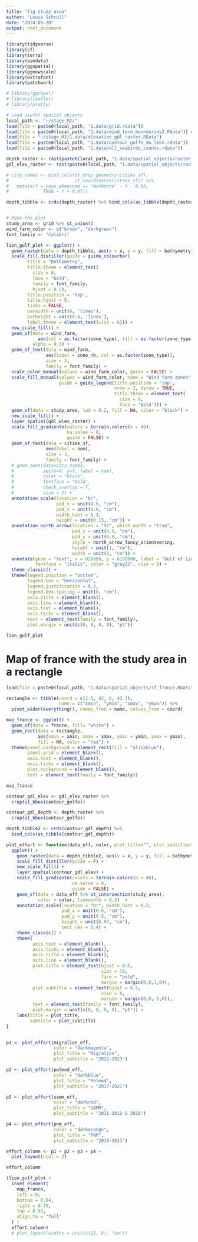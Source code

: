 ---
title: "fig study area"
author: "Louis Schroll"
date: "2024-05-20"
output: html_document
---

```{r}
library(tidyverse)
library(sf)
library(terra)
library(osmdata)
library(ggspatial)
library(ggnewscale)
library(extrafont)
library(patchwork)

# library(ggrepel)
# library(leaflet)
# library(plotly)

# Load useful spatial objects
local_path <- "~/stage_M2/"
load(file = paste0(local_path, "1.data/grid.rdata"))
load(file = paste0(local_path, "1.data/wind_farm_boundaries2.RData")) # wind farm
load(file = "~/stage_M2/1.data/elevation_gdl_raster.RData")
load(file = paste0(local_path, "1.data/contour_golfe_du_lion.rdata"))
load(file = paste0(local_path, "1.data/all_seabirds_counts.rdata"))

depth_raster <- rast(paste0(local_path, "1.data/spatial_objects/raster_depth.tif"))
gdl_elev_raster <- rast(paste0(local_path, "1.data/spatial_objects/raster_elevation_gdl.tif"))
```

```{r}
# city_names <- bind_cols(st_drop_geometry(cities_sf),
#                         st_coordinates(cities_sf)) %>%
#   mutate(Y = case_when(nom == "Narbonne" ~ Y - 0.06,
#             TRUE ~ Y + 0.07))

depth_tibble <- crds(depth_raster) %>% bind_cols(as_tibble(depth_raster))


# Make the plot
study_area <- grid %>% st_union()
wind_farm_color <- c("brown", "darkgreen")
font_family <- "Calibri"

lion_gulf_plot <- ggplot() +
  geom_raster(data = depth_tibble, aes(x = x, y = y, fill = bathymetry)) +
  scale_fill_distiller(guide = guide_colourbar(
        title = "Bathymetry",
        title.theme = element_text(
          size = 8, 
          face = "bold",
          family = font_family,
          hjust = 0.5),
        title.position = 'top',
        title.hjust = 0,
        ticks = FALSE,
        barwidth = unit(6, 'lines'),
        barheight = unit(0.4, 'lines'),
        label.theme = element_text(size = 6))) +
  new_scale_fill() +
  geom_sf(data = wind_farm, 
            aes(col = as.factor(zone_type), fill = as.factor(zone_type)),
          alpha = 0.1) +
  geom_sf_text(data = wind_farm, 
               aes(label = zone_nb, col = as.factor(zone_type)), 
               size = 3,
               family = font_family) +
  scale_color_manual(values = wind_farm_color, guide = FALSE) +
  scale_fill_manual(values = wind_farm_color, name = "Wind farm zones",
                    guide = guide_legend(title.position = 'top',
                                         nrow = 2, byrow = TRUE,
                                         title.theme = element_text(
                                           size = 8, 
                                           face = "bold"))) +
  geom_sf(data = study_area, lwd = 0.2, fill = NA, color = "black") +
  new_scale_fill() +
  layer_spatial(gdl_elev_raster) +
  scale_fill_gradientn(colors = terrain.colors(n = 40), 
                       na.value = 0,
                       guide = FALSE) +
  geom_sf_text(data = cities_sf, 
               aes(label = nom), 
               size = 3,
               family = font_family) +
  # geom_text(data=city_names,
  #           aes(x=X, y=Y, label = nom),
  #           color = "black",
  #           fontface = "bold",
  #           check_overlap = T,
  #           size = 2) +
  annotation_scale(location = "br", 
                   pad_y = unit(0.6, "cm"),
                   pad_x = unit(0.8, "cm"),
                   width_hint = 0.3,
                   height = unit(0.15, "cm")) +
  annotation_north_arrow(location = "tr", which_north = "true", 
                         pad_x = unit(0.5, "cm"), 
                         pad_y = unit(0.8, "cm"),
                         style = north_arrow_fancy_orienteering,
                         height = unit(1, "cm"),
                         width = unit(1, "cm")) + 
  annotate(geom = "text", x = 820000, y = 6180000, label = "Gulf of Lion", 
           fontface = "italic", color = "grey22", size = 6) +
  theme_classic() +
  theme(legend.position = "bottom",
        legend.box = "horizontal",
        legend.justification = 0.2,
        legend.box.spacing = unit(0, "cm"),
        axis.title = element_blank(),
        axis.line = element_blank(),
        axis.text = element_blank(),
        axis.ticks = element_blank(),
        text = element_text(family = font_family),
        plot.margin = unit(c(0, 0, 0, 0), "pt"))

lion_gulf_plot
```


# Map of france with the study area in a rectangle

```{r}
load(file = paste0(local_path, "1.data/spatial_objects/sf_france.RData"))

rectangle <- tibble(coord = c(2.5, 42, 6, 43.7),
                    name = c("xmin", "ymin", "xmax", "ymax")) %>% 
  pivot_wider(everything(), names_from = name, values_from = coord)

map_france <- ggplot() + 
  geom_sf(data = france, fill= "white") +
  geom_rect(data = rectangle, 
            aes(xmin = xmin, xmax = xmax, ymin = ymin, ymax = ymax),
            fill = NA, color = "red") +
  theme(panel.background = element_rect(fill = "aliceblue"),
        panel.grid = element_blank(),
        axis.text = element_blank(),
        axis.ticks = element_blank(),
        plot.background = element_blank(),
        text = element_text(family = font_family)) 

map_france
```


```{r}
contour_gdl_elev <- gdl_elev_raster %>% 
  crop(st_bbox(contour_golfe))

contour_gdl_depth <- depth_raster %>% 
  crop(st_bbox(contour_golfe)) 

depth_tibble2 <- crds(contour_gdl_depth) %>% 
  bind_cols(as_tibble(contour_gdl_depth))

plot_effort <- function(data_eff, color, plot_title="", plot_subtitle=""){
  ggplot() + 
    geom_raster(data = depth_tibble2, aes(x = x, y = y, fill = bathymetry)) +
    scale_fill_distiller(guide = F) +
    new_scale_fill() +
    layer_spatial(contour_gdl_elev) +
    scale_fill_gradientn(colors = terrain.colors(n = 40), 
                         na.value = 0,
                         guide = FALSE) +
    geom_sf(data = data_eff %>% st_intersection(study_area),
            color = color, linewidth = 0.3)  +
    annotation_scale(location = "br", width_hint = 0.2,
                     pad_x = unit(0.6, "cm"),
                     pad_y = unit(0.5, "cm"),
                     height = unit(0.07, "cm"),
                     text_cex = 0.4) +
    theme_classic() +
    theme(
          axis.text = element_blank(),
          axis.ticks = element_blank(),
          axis.title = element_blank(),
          axis.line = element_blank(),
          plot.title = element_text(hjust = 0.5, 
                                    size = 10, 
                                    face = "bold",
                                    margin = margin(0,0,3,0)),
          plot.subtitle = element_text(hjust = 0.5, 
                                    size = 8,
                                    margin = margin(0,0,-5,0)),
          text = element_text(family = font_family),
          plot.margin = unit(c(0, 0, 0, 0), "pt")) +
    labs(title = plot_title,
         subtitle = plot_subtitle)
}

 
p1 <- plot_effort(migralion_eff, 
                  color = "darkmagenta",
                  plot_title = "Migralion",
                  plot_subtitle = "2022-2023")

p2 <- plot_effort(pelmed_eff,
                  color = "darkblue",
                  plot_title = "Pelmed",
                  plot_subtitle = "2017-2021")

p3 <- plot_effort(samm_eff,
                  color = "darkred",
                  plot_title = "SAMM",
                  plot_subtitle = "2011-2012 & 2018")

p4 <- plot_effort(pnm_eff,
                  color = "darkorange",
                  plot_title = "PNM",
                  plot_subtitle = "2019-2021") 

effort_column <- p1 + p2 + p3 + p4 +
  plot_layout(ncol = 2)

effort_column
```


```{r, fig.width=10}
(lion_gulf_plot +
  inset_element(
    map_france,
    left = 0,
    bottom = 0.64,
    right = 0.39,
    top = 0.93,
    align_to = "full"
  ) |
  effort_column) 
  # plot_layout(widths = unit(c(12, 8), "cm"))
```




